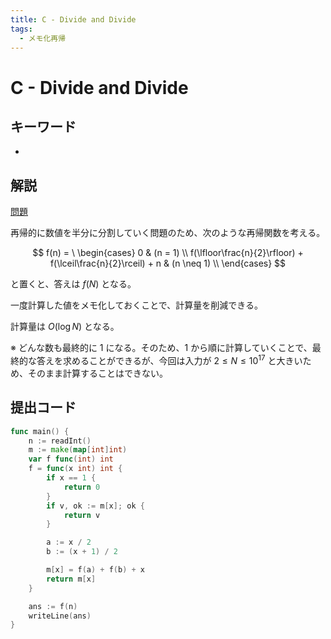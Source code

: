 ```yaml
---
title: C - Divide and Divide
tags:
  - メモ化再帰
---
```


# C - Divide and Divide

## キーワード


- <Tag tag="メモ化再帰" />

## 解説

[問題](https://atcoder.jp/contests/abc340/tasks/abc340_c)

再帰的に数値を半分に分割していく問題のため、次のような再帰関数を考える。

$$
f(n) = \
\begin{cases}
  0 & (n = 1) \\
  f(\lfloor\frac{n}{2}\rfloor) + f(\lceil\frac{n}{2}\rceil) + n & (n \neq 1) \\
\end{cases}
$$

と置くと、答えは $f(N)$ となる。

一度計算した値をメモ化しておくことで、計算量を削減できる。

計算量は $O(\log N)$ となる。

※ どんな数も最終的に $1$ になる。そのため、$1$ から順に計算していくことで、最終的な答えを求めることができるが、今回は入力が $2 \leq N \leq 10^{17}$ と大きいため、そのまま計算することはできない。

## 提出コード

```go
func main() {
	n := readInt()
	m := make(map[int]int)
	var f func(int) int
	f = func(x int) int {
		if x == 1 {
			return 0
		}
		if v, ok := m[x]; ok {
			return v
		}

		a := x / 2
		b := (x + 1) / 2

		m[x] = f(a) + f(b) + x
		return m[x]
	}

	ans := f(n)
	writeLine(ans)
}
```
